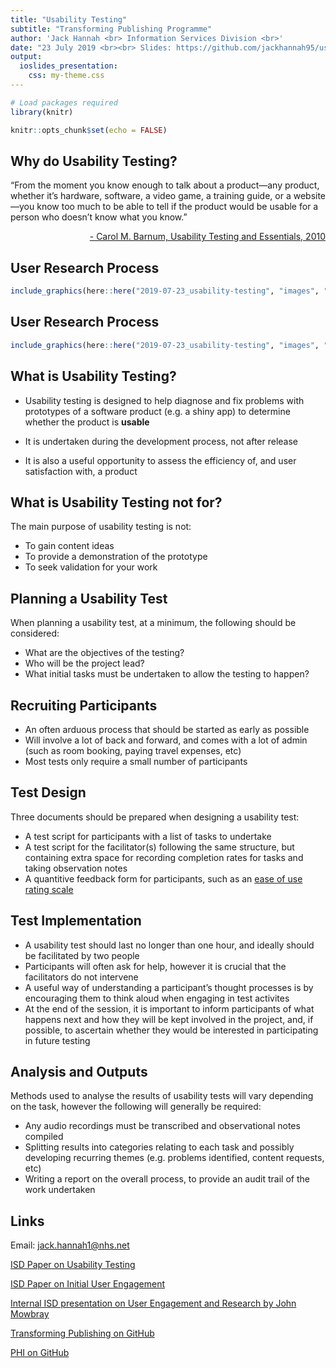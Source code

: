 ```yaml
---
title: "Usability Testing"
subtitle: "Transforming Publishing Programme"
author: 'Jack Hannah <br> Information Services Division <br>'
date: "23 July 2019 <br><br> Slides: https://github.com/jackhannah95/usability-testing"
output:
  ioslides_presentation:
    css: my-theme.css
---
```


```r
# Load packages required
library(knitr)

knitr::opts_chunk$set(echo = FALSE)
```


## Why do Usability Testing?

<p class="comment">
"From the moment you know enough to talk about a product—any product, whether it's hardware, software, a video game, a training guide, or a website—you know too much to be able to tell if the product would be usable for a person who doesn't know what you know."
</p>

<p style="text-align: right"> <a href="https://books.google.co.uk/books/about/Usability_Testing_Essentials.html?id=tzX3J81MAAMC&redir_esc=y">- Carol M. Barnum, Usability Testing and Essentials, 2010</a></p>


## User Research Process

```r
include_graphics(here::here("2019-07-23_usability-testing", "images", "user_research_process.png"))
```


## User Research Process

```r
include_graphics(here::here("2019-07-23_usability-testing", "images", "user_research_process_test.png"))
```


## What is Usability Testing?

- Usability testing is designed to help diagnose and fix problems with prototypes of a software product (e.g. a shiny app) to determine whether the product is **usable**

- It is undertaken during the development process, not after release

- It is also a useful opportunity to assess the efficiency of, and user satisfaction with, a product


## What is Usability Testing not for?

The main purpose of usability testing is not:

- To gain content ideas
- To provide a demonstration of the prototype
- To seek validation for your work


## Planning a Usability Test

When planning a usability test, at a minimum, the following should be considered:

- What are the objectives of the testing?
- Who will be the project lead?
- What initial tasks must be undertaken to allow the testing to happen?


## Recruiting Participants

- An often arduous process that should be started as early as possible
- Will involve a lot of back and forward, and comes with a lot of admin (such as room booking, paying travel expenses, etc)
- Most tests only require a small number of participants


## Test Design

Three documents should be prepared when designing a usability test:

- A test script for participants with a list of tasks to undertake
- A test script for the facilitator(s) following the same structure, but containing extra space for recording completion rates for tasks and taking observation notes
- A quantitive feedback form for participants, such as an [ease of use rating scale](https://measuringu.com/single-question/)


## Test Implementation

- A usability test should last no longer than one hour, and ideally should be facilitated by two people
- Participants will often ask for help, however it is crucial that the facilitators do not intervene
- A useful way of understanding a participant's thought processes is by encouraging them to think aloud when engaging in test activites
- At the end of the session, it is important to inform participants of what happens next and how they will be kept involved in the project, and, if possible, to ascertain whether they would be interested in participating in future testing


## Analysis and Outputs

Methods used to analyse the results of usability tests will vary depending on the task, however the following will generally be required:

- Any audio recordings must be transcribed and observational notes compiled
- Splitting results into categories relating to each task and possibly developing recurring themes (e.g. problems identified, content requests, etc)
- Writing a report on the overall process, to provide an audit trail of the work undertaken



## Links

Email: [jack.hannah1@nhs.net](mailto:jack.hannah1@nhs.net)


[ISD Paper on Usability Testing](https://www.isdscotland.org/About-ISD/Methodologies/_docs/Usability-Testing-v1-0.pdf)


[ISD Paper on Initial User Engagement](https://www.isdscotland.org/About-ISD/Methodologies/_docs/Initial-User-Engagement-v1-2.pdf)


[Internal ISD presentation on User Engagement and Research by John Mowbray](https://www.youtube.com/watch?v=1y4YrtGqwj0&feature=youtu.be)


[Transforming Publishing on GitHub](https://github.com/NHS-NSS-transforming-publications)


[PHI on GitHub](https://github.com/Health-SocialCare-Scotland)